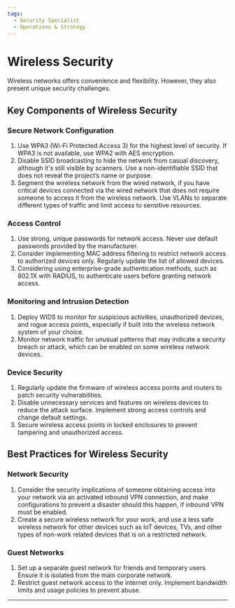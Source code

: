 ```yaml
---
tags:
  - Security Specialist
  - Operations & Strategy
---
```



<TagProvider>
<TagFilter />

# Wireless Security

<TagList tags={frontmatter.tags} />
<AttributionList contributors={frontmatter.contributors} />

Wireless networks offers convenience and flexibility. However, they also present unique security challenges.

## Key Components of Wireless Security

### Secure Network Configuration

1. Use WPA3 (Wi-Fi Protected Access 3) for the highest level of security. If WPA3 is not available, use WPA2 with AES
encryption.
2. Disable SSID broadcasting to hide the network from casual discovery, although it's still visible by scanners. Use a
non-identifiable SSID that does not reveal the project’s name or purpose.
3. Segment the wireless network from the wired network, if you have critical devices connected via the wired network
that does not require someone to access it from the wireless network. Use VLANs to separate different types of traffic
and limit access to sensitive resources.

### Access Control

1. Use strong, unique passwords for network access. Never use default passwords provided by the manufacturer.
2. Consider implementing MAC address filtering to restrict network access to authorized devices only. Regularly update
the list of allowed devices.
3. Considering using enterprise-grade authentication methods, such as 802.1X with RADIUS, to authenticate users before
granting network access.

### Monitoring and Intrusion Detection

1. Deploy WIDS to monitor for suspicious activities, unauthorized devices, and rogue access points, especially if built
into the wireless network system of your choice.
2. Monitor network traffic for unusual patterns that may indicate a security breach or attack, which can be enabled on
some wireless network devices.

### Device Security

1. Regularly update the firmware of wireless access points and routers to patch security vulnerabilities.
2. Disable unnecessary services and features on wireless devices to reduce the attack surface. Implement strong access
controls and change default settings.
3. Secure wireless access points in locked enclosures to prevent tampering and unauthorized access.

## Best Practices for Wireless Security

### Network Security

1. Consider the security implications of someone obtaining access into your network via an activated inbound VPN
connection, and make configurations to prevent a disaster should this happen, if inbound VPN must be enabled.
2. Create a secure wireless network for your work, and use a less safe wireless network for other devices such as IoT
devices, TVs, and other types of non-work related devices that is on a restricted network.

### Guest Networks

1. Set up a separate guest network for friends and temporary users. Ensure it is isolated from the main corporate
network.
2. Restrict guest network access to the internet only. Implement bandwidth limits and usage policies to prevent abuse.

---

</TagProvider>
<ContributeFooter />
